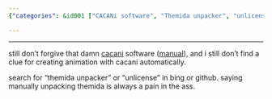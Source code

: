 ```yaml
---
{"categories": &id001 ["CACANi software", "Themida unpacker", "unlicense", "manual unpacking", "dissatisfaction", "software review", "tedious process"], "category": "CACANi Software", "date": "2022-12-05 08:04:25", "description": "A user shares their disappointment with the CACANi software and looks for ways to unpack Themida or obtain an unlicense. They explain that manually unpacking Themida is a cumbersome task.", "tags": *id001, "title": "themida unpacker"}

---
```


------

still don't forgive that damn [cacani](https://cacani.sg/) software ([manual](https://cacani.sg/CACANi_manual.pdf?v=1c2903397d88)), and i still don't find a clue for creating animation with cacani automatically.

search for "themida unpacker" or "unlicense" in bing or github. saying manually unpacking themida is always a pain in the ass.

